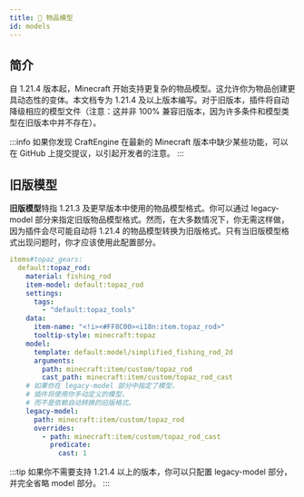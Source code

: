 ```yaml
---
title: 🟰 物品模型
id: models
---
```



## 简介

自 1.21.4 版本起，Minecraft 开始支持更复杂的物品模型。这允许你为物品创建更具动态性的变体。本文档专为 1.21.4 及以上版本编写。对于旧版本，插件将自动降级相应的模型文件（注意：这并非 100% 兼容旧版本，因为许多条件和模型类型在旧版本中并不存在）。

<UrlCard
  url="../../getting_start/item_model_display"
  title="入门指南 | 教程"
  subtitle="🏹 物品模型展示"
/>

:::info
如果你发现 CraftEngine 在最新的 Minecraft 版本中缺少某些功能，可以在 GitHub 上提交提议，以引起开发者的注意。
:::

## 旧版模型

**旧版模型**特指 1.21.3 及更早版本中使用的物品模型格式。你可以通过 legacy-model 部分来指定旧版物品模型格式。然而，在大多数情况下，你无需这样做，因为插件会尽可能自动将 1.21.4 的物品模型转换为旧版格式。只有当旧版模型格式出现问题时，你才应该使用此配置部分。

```yaml
items#topaz_gears:
  default:topaz_rod:
    material: fishing_rod
    item-model: default:topaz_rod
    settings:
      tags:
        - "default:topaz_tools"
    data:
      item-name: "<!i><#FF8C00><i18n:item.topaz_rod>"
      tooltip-style: minecraft:topaz
    model:
      template: default:model/simplified_fishing_rod_2d
      arguments:
        path: minecraft:item/custom/topaz_rod
        cast_path: minecraft:item/custom/topaz_rod_cast
    # 如果你在 legacy-model 部分中指定了模型，
    # 插件将使用你手动定义的模型，
    # 而不是依赖自动转换的旧版格式。
    legacy-model:
      path: minecraft:item/custom/topaz_rod
      overrides:
        - path: minecraft:item/custom/topaz_rod_cast
          predicate: 
            cast: 1
```

:::tip
如果你不需要支持 1.21.4 以上的版本，你可以只配置 legacy-model 部分，并完全省略 model 部分。
:::